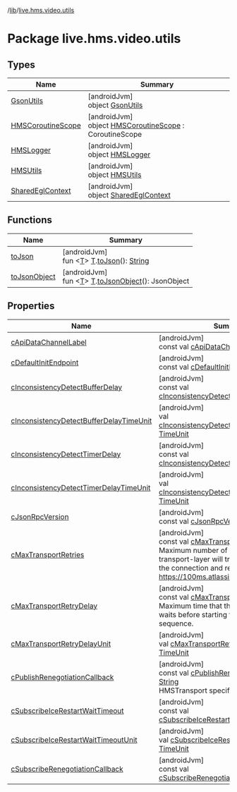 /[lib](/api-reference/android/v2/home/content)/[live.hms.video.utils](index)

# Package live.hms.video.utils

## Types

| Name                                              | Summary                                                                                     |
| ------------------------------------------------- | ------------------------------------------------------------------------------------------- |
| [GsonUtils](-gson-utils/index)                    | [androidJvm]<br />object [GsonUtils](-gson-utils/index)                                     |
| [HMSCoroutineScope](-h-m-s-coroutine-scope/index) | [androidJvm]<br />object [HMSCoroutineScope](-h-m-s-coroutine-scope/index) : CoroutineScope |
| [HMSLogger](-h-m-s-logger/index)                  | [androidJvm]<br />object [HMSLogger](-h-m-s-logger/index)                                   |
| [HMSUtils](-h-m-s-utils/index)                    | [androidJvm]<br />object [HMSUtils](-h-m-s-utils/index)                                     |
| [SharedEglContext](-shared-egl-context/index)     | [androidJvm]<br />object [SharedEglContext](-shared-egl-context/index)                      |

## Functions

| Name                           | Summary                                                                                                                                                 |
| ------------------------------ | ------------------------------------------------------------------------------------------------------------------------------------------------------- |
| [toJson](to-json)              | [androidJvm]<br />fun <[T](to-json)> [T](to-json).[toJson](to-json)(): [String](https://kotlinlang.org/api/latest/jvm/stdlib/kotlin/-string/index.html) |
| [toJsonObject](to-json-object) | [androidJvm]<br />fun <[T](to-json-object)> [T](to-json-object).[toJsonObject](to-json-object)(): JsonObject                                            |

## Properties

| Name                                                                                     | Summary                                                                                                                                                                                                                                                                                                           |
| ---------------------------------------------------------------------------------------- | ----------------------------------------------------------------------------------------------------------------------------------------------------------------------------------------------------------------------------------------------------------------------------------------------------------------- |
| [cApiDataChannelLabel](c-api-data-channel-label)                                         | [androidJvm]<br />const val [cApiDataChannelLabel](c-api-data-channel-label): [String](https://kotlinlang.org/api/latest/jvm/stdlib/kotlin/-string/index.html)                                                                                                                                                    |
| [cDefaultInitEndpoint](c-default-init-endpoint)                                          | [androidJvm]<br />const val [cDefaultInitEndpoint](c-default-init-endpoint): [String](https://kotlinlang.org/api/latest/jvm/stdlib/kotlin/-string/index.html)                                                                                                                                                     |
| [cInconsistencyDetectBufferDelay](c-inconsistency-detect-buffer-delay)                   | [androidJvm]<br />const val [cInconsistencyDetectBufferDelay](c-inconsistency-detect-buffer-delay): [Long](https://kotlinlang.org/api/latest/jvm/stdlib/kotlin/-long/index.html)                                                                                                                                  |
| [cInconsistencyDetectBufferDelayTimeUnit](c-inconsistency-detect-buffer-delay-time-unit) | [androidJvm]<br />val [cInconsistencyDetectBufferDelayTimeUnit](c-inconsistency-detect-buffer-delay-time-unit): [TimeUnit](https://developer.android.com/reference/kotlin/java/util/concurrent/TimeUnit.html)                                                                                                     |
| [cInconsistencyDetectTimerDelay](c-inconsistency-detect-timer-delay)                     | [androidJvm]<br />const val [cInconsistencyDetectTimerDelay](c-inconsistency-detect-timer-delay): [Long](https://kotlinlang.org/api/latest/jvm/stdlib/kotlin/-long/index.html)                                                                                                                                    |
| [cInconsistencyDetectTimerDelayTimeUnit](c-inconsistency-detect-timer-delay-time-unit)   | [androidJvm]<br />val [cInconsistencyDetectTimerDelayTimeUnit](c-inconsistency-detect-timer-delay-time-unit): [TimeUnit](https://developer.android.com/reference/kotlin/java/util/concurrent/TimeUnit.html)                                                                                                       |
| [cJsonRpcVersion](c-json-rpc-version)                                                    | [androidJvm]<br />const val [cJsonRpcVersion](c-json-rpc-version): [String](https://kotlinlang.org/api/latest/jvm/stdlib/kotlin/-string/index.html)                                                                                                                                                               |
| [cMaxTransportRetries](c-max-transport-retries)                                          | [androidJvm]<br />const val [cMaxTransportRetries](c-max-transport-retries): [Int](https://kotlinlang.org/api/latest/jvm/stdlib/kotlin/-int/index.html) = 5<br />Maximum number of retries that transport-layer will try before giving up on the connection and returning a failureRefer https://100ms.atlassian. |
| [cMaxTransportRetryDelay](c-max-transport-retry-delay)                                   | [androidJvm]<br />const val [cMaxTransportRetryDelay](c-max-transport-retry-delay): [Long](https://kotlinlang.org/api/latest/jvm/stdlib/kotlin/-long/index.html)<br />Maximum time that the reconnection logic waits before starting the next retry sequence.                                                     |
| [cMaxTransportRetryDelayUnit](c-max-transport-retry-delay-unit)                          | [androidJvm]<br />val [cMaxTransportRetryDelayUnit](c-max-transport-retry-delay-unit): [TimeUnit](https://developer.android.com/reference/kotlin/java/util/concurrent/TimeUnit.html)                                                                                                                              |
| [cPublishRenegotiationCallback](c-publish-renegotiation-callback)                        | [androidJvm]<br />const val [cPublishRenegotiationCallback](c-publish-renegotiation-callback): [String](https://kotlinlang.org/api/latest/jvm/stdlib/kotlin/-string/index.html)<br />HMSTransport specific constants                                                                                              |
| [cSubscribeIceRestartWaitTimeout](c-subscribe-ice-restart-wait-timeout)                  | [androidJvm]<br />const val [cSubscribeIceRestartWaitTimeout](c-subscribe-ice-restart-wait-timeout): [Long](https://kotlinlang.org/api/latest/jvm/stdlib/kotlin/-long/index.html)                                                                                                                                 |
| [cSubscribeIceRestartWaitTimeoutUnit](c-subscribe-ice-restart-wait-timeout-unit)         | [androidJvm]<br />val [cSubscribeIceRestartWaitTimeoutUnit](c-subscribe-ice-restart-wait-timeout-unit): [TimeUnit](https://developer.android.com/reference/kotlin/java/util/concurrent/TimeUnit.html)                                                                                                             |
| [cSubscribeRenegotiationCallback](c-subscribe-renegotiation-callback)                    | [androidJvm]<br />const val [cSubscribeRenegotiationCallback](c-subscribe-renegotiation-callback): [String](https://kotlinlang.org/api/latest/jvm/stdlib/kotlin/-string/index.html)                                                                                                                               |
